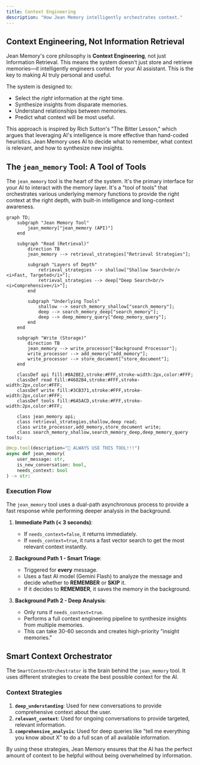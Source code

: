 ```yaml
---
title: Context Engineering
description: "How Jean Memory intelligently orchestrates context."
---
```


## Context Engineering, Not Information Retrieval

Jean Memory's core philosophy is **Context Engineering**, not just Information Retrieval. This means the system doesn't just store and retrieve memories—it intelligently engineers context for your AI assistant. This is the key to making AI truly personal and useful.

The system is designed to:
-   Select the *right* information at the *right* time.
-   Synthesize insights from disparate memories.
-   Understand relationships between memories.
-   Predict what context will be most useful.

This approach is inspired by Rich Sutton's "The Bitter Lesson," which argues that leveraging AI's intelligence is more effective than hand-coded heuristics. Jean Memory uses AI to decide what to remember, what context is relevant, and how to synthesize new insights.

## The `jean_memory` Tool: A Tool of Tools

The `jean_memory` tool is the heart of the system. It's the primary interface for your AI to interact with the memory layer. It's a "tool of tools" that orchestrates various underlying memory functions to provide the right context at the right depth, with built-in intelligence and long-context awareness.

```mermaid
graph TD;
    subgraph "Jean Memory Tool"
        jean_memory["jean_memory (API)"]
    end

    subgraph "Read (Retrieval)"
        direction TB
        jean_memory --> retrieval_strategies["Retrieval Strategies"];
        
        subgraph "Layers of Depth"
            retrieval_strategies --> shallow["Shallow Search<br/><i>Fast, Targeted</i>"];
            retrieval_strategies --> deep["Deep Search<br/><i>Comprehensive</i>"];
        end

        subgraph "Underlying Tools"
            shallow --> search_memory_shallow["search_memory"];
            deep --> search_memory_deep["search_memory"];
            deep --> deep_memory_query["deep_memory_query"];
        end
    end

    subgraph "Write (Storage)"
        direction TB
        jean_memory --> write_processor["Background Processor"];
        write_processor --> add_memory["add_memory"];
        write_processor --> store_document["store_document"];
    end

    classDef api fill:#8A2BE2,stroke:#FFF,stroke-width:2px,color:#FFF;
    classDef read fill:#4682B4,stroke:#FFF,stroke-width:2px,color:#FFF;
    classDef write fill:#3CB371,stroke:#FFF,stroke-width:2px,color:#FFF;
    classDef tools fill:#6A5ACD,stroke:#FFF,stroke-width:2px,color:#FFF;

    class jean_memory api;
    class retrieval_strategies,shallow,deep read;
    class write_processor,add_memory,store_document write;
    class search_memory_shallow,search_memory_deep,deep_memory_query tools;
```

```python
@mcp.tool(description="🌟 ALWAYS USE THIS TOOL!!!")
async def jean_memory(
    user_message: str, 
    is_new_conversation: bool, 
    needs_context: bool
) -> str:
```

### Execution Flow

The `jean_memory` tool uses a dual-path asynchronous process to provide a fast response while performing deeper analysis in the background.

1.  **Immediate Path (< 3 seconds)**:
    -   If `needs_context=false`, it returns immediately.
    -   If `needs_context=true`, it runs a fast vector search to get the most relevant context instantly.

2.  **Background Path 1 - Smart Triage**:
    -   Triggered for **every** message.
    -   Uses a fast AI model (Gemini Flash) to analyze the message and decide whether to **REMEMBER** or **SKIP** it.
    -   If it decides to **REMEMBER**, it saves the memory in the background.

3.  **Background Path 2 - Deep Analysis**:
    -   Only runs if `needs_context=true`.
    -   Performs a full context engineering pipeline to synthesize insights from multiple memories.
    -   This can take 30-60 seconds and creates high-priority "insight memories."

## Smart Context Orchestrator

The `SmartContextOrchestrator` is the brain behind the `jean_memory` tool. It uses different strategies to create the best possible context for the AI.

### Context Strategies

1.  **`deep_understanding`**: Used for new conversations to provide comprehensive context about the user.
2.  **`relevant_context`**: Used for ongoing conversations to provide targeted, relevant information.
3.  **`comprehensive_analysis`**: Used for deep queries like "tell me everything you know about X" to do a full scan of all available information.

By using these strategies, Jean Memory ensures that the AI has the perfect amount of context to be helpful without being overwhelmed by information.
